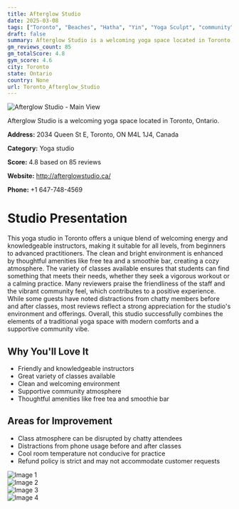 ```yaml
---
title: Afterglow Studio
date: 2025-03-08
tags: ["Toronto", "Beaches", "Hatha", "Yin", "Yoga Sculpt", "community", "welcoming", "Toronto"]  
draft: false
summary: Afterglow Studio is a welcoming yoga space located in Toronto, Ontario.
gm_reviews_count: 85
gm_totalScore: 4.8
gym_score: 4.6
city: Toronto
state: Ontario
country: None
url: Toronto_Afterglow_Studio
---
```


<div className="aspect-[16/9] relative my-8">
  <img 
    src="https://lh5.googleusercontent.com/p/AF1QipOV7dw3eCYnpF9qRql8bS49gSmJcGCZ_eqGoHL1=w1920-h1080-k-no"
    alt="Afterglow Studio - Main View"
    className="object-cover absolute inset-0 w-full h-full rounded-lg"
  />
</div>

Afterglow Studio is a welcoming yoga space located in Toronto, Ontario.

**Address:** 2034 Queen St E, Toronto, ON M4L 1J4, Canada

**Category:** Yoga studio

**Score:** 4.8 based on 85 reviews

**Website:** http://afterglowstudio.ca/

**Phone:** +1 647-748-4569

# Studio Presentation

This yoga studio in Toronto offers a unique blend of welcoming energy and knowledgeable instructors, making it suitable for all levels, from beginners to advanced practitioners. The clean and bright environment is enhanced by thoughtful amenities like free tea and a smoothie bar, creating a cozy atmosphere. The variety of classes available ensures that students can find something that meets their needs, whether they seek a vigorous workout or a calming practice. Many reviewers praise the friendliness of the staff and the vibrant community feel, which contributes to a positive experience. While some guests have noted distractions from chatty members before and after classes, most reviews reflect a strong appreciation for the studio's environment and offerings. Overall, this studio successfully combines the elements of a traditional yoga space with modern comforts and a supportive community vibe.

## Why You'll Love It

- Friendly and knowledgeable instructors
- Great variety of classes available
- Clean and welcoming environment
- Supportive community atmosphere
- Thoughtful amenities like free tea and smoothie bar

## Areas for Improvement

- Class atmosphere can be disrupted by chatty attendees
- Distractions from phone usage before and after classes
- Cool room temperature not conducive for practice
- Refund policy is strict and may not accommodate customer requests

<div className="grid grid-cols-1 xl:grid-cols-2 gap-4 my-8">
<div className="aspect-[4/3] relative"><img src="https://lh5.googleusercontent.com/p/AF1QipNbuTv1nCvB0bkyUFb74xs8jSY4WxuW7j6CzRhy=w1920-h1080-k-no" alt="Image 1" className="object-cover absolute inset-0 w-full h-full rounded-lg" /></div>
<div className="aspect-[4/3] relative"><img src="https://lh5.googleusercontent.com/p/AF1QipOt1mpnJnHTA9bndYSZ1ZaeCgsu6PCwbGDnQhCA=w1920-h1080-k-no" alt="Image 2" className="object-cover absolute inset-0 w-full h-full rounded-lg" /></div>
<div className="aspect-[4/3] relative"><img src="https://lh5.googleusercontent.com/p/AF1QipP3GXR-EKTTXOSt5TrayBDc6V6AcgrrljT8wis4=w1920-h1080-k-no" alt="Image 3" className="object-cover absolute inset-0 w-full h-full rounded-lg" /></div>
<div className="aspect-[4/3] relative"><img src="https://lh5.googleusercontent.com/p/AF1QipMARDSlQe3pTZlSIYDxefl6QYwZNX73s0RM6lYR=w1920-h1080-k-no" alt="Image 4" className="object-cover absolute inset-0 w-full h-full rounded-lg" /></div>
</div>